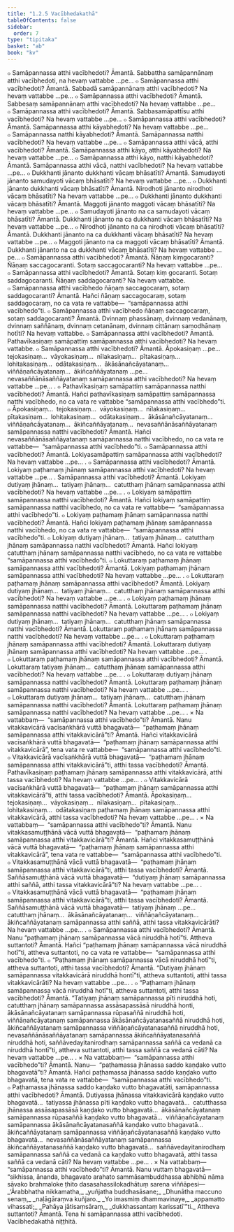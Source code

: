 ```yaml
---
title: "1.2.5 Vacībhedakathā"
tableOfContents: false
sidebar:
  order: 7
type: "tipitaka"
basket: "ab"
book: "kv"
---
```



<DynamicBreadcrumb />

<Division number="326" book="kv">

<Paragraph number="933" book="kv">
๐ Samāpannassa atthi vacībhedoti? Āmantā. Sabbattha samāpannānaṃ atthi vacībhedoti, na hevaṃ vattabbe …pe…
</Paragraph>

<Paragraph number="934" book="kv">
๐ Samāpannassa atthi vacībhedoti? Āmantā. Sabbadā samāpannānaṃ atthi vacībhedoti? Na hevaṃ vattabbe …pe…
</Paragraph>

<Paragraph number="935" book="kv">
๐ Samāpannassa atthi vacībhedoti? Āmantā. Sabbesaṃ samāpannānaṃ atthi vacībhedoti? Na hevaṃ vattabbe …pe…
</Paragraph>

<Paragraph number="936" book="kv">
๐ Samāpannassa atthi vacībhedoti? Āmantā. Sabbasamāpattīsu atthi vacībhedoti? Na hevaṃ vattabbe …pe…
</Paragraph>

<Paragraph number="937" book="kv">
๐ Samāpannassa atthi vacībhedoti? Āmantā. Samāpannassa atthi kāyabhedoti? Na hevaṃ vattabbe …pe…
</Paragraph>

<Paragraph number="938" book="kv">
๐ Samāpannassa natthi kāyabhedoti? Āmantā. Samāpannassa natthi vacībhedoti? Na hevaṃ vattabbe …pe…
</Paragraph>

<Paragraph number="939" book="kv">
๐ Samāpannassa atthi vācā, atthi vacībhedoti? Āmantā. Samāpannassa atthi kāyo, atthi kāyabhedoti? Na hevaṃ vattabbe …pe…
</Paragraph>

<Paragraph number="940" book="kv">
๐ Samāpannassa atthi kāyo, natthi kāyabhedoti? Āmantā. Samāpannassa atthi vācā, natthi vacībhedoti? Na hevaṃ vattabbe …pe…
</Paragraph>

</Division>
<Division number="327" book="kv">

<Paragraph number="941" book="kv">
๐ Dukkhanti jānanto dukkhanti vācaṃ bhāsatīti? Āmantā. Samudayoti jānanto samudayoti vācaṃ bhāsatīti? Na hevaṃ vattabbe …pe…
</Paragraph>

<Paragraph number="942" book="kv">
๐ Dukkhanti jānanto dukkhanti vācaṃ bhāsatīti? Āmantā. Nirodhoti jānanto nirodhoti vācaṃ bhāsatīti? Na hevaṃ vattabbe …pe…
</Paragraph>

<Paragraph number="943" book="kv">
๐ Dukkhanti jānanto dukkhanti vācaṃ bhāsatīti? Āmantā. Maggoti jānanto maggoti vācaṃ bhāsatīti? Na hevaṃ vattabbe …pe…
</Paragraph>

<Paragraph number="944" book="kv">
๐ Samudayoti jānanto na ca samudayoti vācaṃ bhāsatīti? Āmantā. Dukkhanti jānanto na ca dukkhanti vācaṃ bhāsatīti? Na hevaṃ vattabbe …pe…
</Paragraph>

<Paragraph number="945" book="kv">
๐ Nirodhoti jānanto na ca nirodhoti vācaṃ bhāsatīti? Āmantā. Dukkhanti jānanto na ca dukkhanti vācaṃ bhāsatīti? Na hevaṃ vattabbe …pe…
</Paragraph>

<Paragraph number="946" book="kv">
๐ Maggoti jānanto na ca maggoti vācaṃ bhāsatīti? Āmantā. Dukkhanti jānanto na ca dukkhanti vācaṃ bhāsatīti? Na hevaṃ vattabbe …pe…
</Paragraph>

</Division>
<Division number="328" book="kv">

<Paragraph number="947" book="kv">
๐ Samāpannassa atthi vacībhedoti? Āmantā. Ñāṇaṃ kiṃgocaranti? Ñāṇaṃ saccagocaranti. Sotaṃ saccagocaranti? Na hevaṃ vattabbe …pe…
</Paragraph>

<Paragraph number="948" book="kv">
๐ Samāpannassa atthi vacībhedoti? Āmantā. Sotaṃ kiṃ gocaranti. Sotaṃ saddagocaranti. Ñāṇaṃ saddagocaranti? Na hevaṃ vattabbe.
</Paragraph>

<Paragraph number="949" book="kv">
๐ Samāpannassa atthi vacībhedo ñāṇaṃ saccagocaraṃ, sotaṃ saddagocaranti? Āmantā. Hañci ñāṇaṃ saccagocaraṃ, sotaṃ saddagocaraṃ, no ca vata re vattabbe—  “samāpannassa atthi vacībhedo”ti.
</Paragraph>

<Paragraph number="950" book="kv">
๐ Samāpannassa atthi vacībhedo ñāṇaṃ saccagocaraṃ, sotaṃ saddagocaranti? Āmantā. Dvinnaṃ phassānaṃ, dvinnaṃ vedanānaṃ, dvinnaṃ saññānaṃ, dvinnaṃ cetanānaṃ, dvinnaṃ cittānaṃ samodhānaṃ hotīti? Na hevaṃ vattabbe.
</Paragraph>

</Division>
<Division number="329" book="kv">

<Paragraph number="951" book="kv">
๐ Samāpannassa atthi vacībhedoti? Āmantā. Pathavīkasiṇaṃ samāpattiṃ samāpannassa atthi vacībhedoti? Na hevaṃ vattabbe.
</Paragraph>

<Paragraph number="952" book="kv">
๐ Samāpannassa atthi vacībhedoti? Āmantā. Āpokasiṇaṃ …pe…  tejokasiṇaṃ…  vāyokasiṇaṃ…  nīlakasiṇaṃ…  pītakasiṇaṃ…  lohitakasiṇaṃ…  odātakasiṇaṃ…  ākāsānañcāyatanaṃ…  viññāṇañcāyatanaṃ…  ākiñcaññāyatanaṃ …pe…  nevasaññānāsaññāyatanaṃ samāpannassa atthi vacībhedoti? Na hevaṃ vattabbe …pe… .
</Paragraph>

<Paragraph number="953" book="kv">
๐ Pathavīkasiṇaṃ samāpattiṃ samāpannassa natthi vacībhedoti? Āmantā. Hañci pathavīkasiṇaṃ samāpattiṃ samāpannassa natthi vacībhedo, no ca vata re vattabbe “samāpannassa atthi vacībhedo”ti.
</Paragraph>

<Paragraph number="954" book="kv">
๐ Āpokasiṇaṃ…  tejokasiṇaṃ…  vāyokasiṇaṃ…  nīlakasiṇaṃ…  pītakasiṇaṃ…  lohitakasiṇaṃ…  odātakasiṇaṃ…  ākāsānañcāyatanaṃ…  viññāṇañcāyatanaṃ…  ākiñcaññāyatanaṃ…  nevasaññānāsaññāyatanaṃ samāpannassa natthi vacībhedoti? Āmantā. Hañci nevasaññānāsaññāyatanaṃ samāpannassa natthi vacībhedo, no ca vata re vattabbe—  “samāpannassa atthi vacībhedo”ti.
</Paragraph>

<Paragraph number="955" book="kv">
๐ Samāpannassa atthi vacībhedoti? Āmantā. Lokiyasamāpattiṃ samāpannassa atthi vacībhedoti? Na hevaṃ vattabbe …pe… .
</Paragraph>

<Paragraph number="956" book="kv">
๐ Samāpannassa atthi vacībhedoti? Āmantā. Lokiyaṃ paṭhamaṃ jhānaṃ samāpannassa atthi vacībhedoti? Na hevaṃ vattabbe …pe… . Samāpannassa atthi vacībhedoti? Āmantā. Lokiyaṃ dutiyaṃ jhānaṃ…  tatiyaṃ jhānaṃ…  catutthaṃ jhānaṃ samāpannassa atthi vacībhedoti? Na hevaṃ vattabbe …pe… .
</Paragraph>

<Paragraph number="957" book="kv">
๐ Lokiyaṃ samāpattiṃ samāpannassa natthi vacībhedoti? Āmantā. Hañci lokiyaṃ samāpattiṃ samāpannassa natthi vacībhedo, no ca vata re vattabbe—  “samāpannassa atthi vacībhedo”ti.
</Paragraph>

<Paragraph number="958" book="kv">
๐ Lokiyaṃ paṭhamaṃ jhānaṃ samāpannassa natthi vacībhedoti? Āmantā. Hañci lokiyaṃ paṭhamaṃ jhānaṃ samāpannassa natthi vacībhedo, no ca vata re vattabbe—  “samāpannassa atthi vacībhedo”ti.
</Paragraph>

<Paragraph number="959" book="kv">
๐ Lokiyaṃ dutiyaṃ jhānaṃ…  tatiyaṃ jhānaṃ…  catutthaṃ jhānaṃ samāpannassa natthi vacībhedoti? Āmantā. Hañci lokiyaṃ catutthaṃ jhānaṃ samāpannassa natthi vacībhedo, no ca vata re vattabbe “samāpannassa atthi vacībhedo”ti.
</Paragraph>

</Division>
<Division number="330" book="kv">

<Paragraph number="960" book="kv">
๐ Lokuttaraṃ paṭhamaṃ jhānaṃ samāpannassa atthi vacībhedoti? Āmantā. Lokiyaṃ paṭhamaṃ jhānaṃ samāpannassa atthi vacībhedoti? Na hevaṃ vattabbe …pe… .
</Paragraph>

<Paragraph number="961" book="kv">
๐ Lokuttaraṃ paṭhamaṃ jhānaṃ samāpannassa atthi vacībhedoti? Āmantā. Lokiyaṃ dutiyaṃ jhānaṃ…  tatiyaṃ jhānaṃ…  catutthaṃ jhānaṃ samāpannassa atthi vacībhedoti? Na hevaṃ vattabbe …pe… .
</Paragraph>

<Paragraph number="962" book="kv">
๐ Lokiyaṃ paṭhamaṃ jhānaṃ samāpannassa natthi vacībhedoti? Āmantā. Lokuttaraṃ paṭhamaṃ jhānaṃ samāpannassa natthi vacībhedoti? Na hevaṃ vattabbe …pe… .
</Paragraph>

<Paragraph number="963" book="kv">
๐ Lokiyaṃ dutiyaṃ jhānaṃ…  tatiyaṃ jhānaṃ…  catutthaṃ jhānaṃ samāpannassa natthi vacībhedoti? Āmantā. Lokuttaraṃ paṭhamaṃ jhānaṃ samāpannassa natthi vacībhedoti? Na hevaṃ vattabbe …pe… .
</Paragraph>

</Division>
<Division number="331" book="kv">

<Paragraph number="964" book="kv">
๐ Lokuttaraṃ paṭhamaṃ jhānaṃ samāpannassa atthi vacībhedoti? Āmantā. Lokuttaraṃ dutiyaṃ jhānaṃ samāpannassa atthi vacībhedoti? Na hevaṃ vattabbe …pe… .
</Paragraph>

<Paragraph number="965" book="kv">
๐ Lokuttaraṃ paṭhamaṃ jhānaṃ samāpannassa atthi vacībhedoti? Āmantā. Lokuttaraṃ tatiyaṃ jhānaṃ…  catutthaṃ jhānaṃ samāpannassa atthi vacībhedoti? Na hevaṃ vattabbe …pe… .
</Paragraph>

<Paragraph number="966" book="kv">
๐ Lokuttaraṃ dutiyaṃ jhānaṃ samāpannassa natthi vacībhedoti? Āmantā. Lokuttaraṃ paṭhamaṃ jhānaṃ samāpannassa natthi vacībhedoti? Na hevaṃ vattabbe …pe… .
</Paragraph>

<Paragraph number="967" book="kv">
๐ Lokuttaraṃ dutiyaṃ jhānaṃ…  tatiyaṃ jhānaṃ…  catutthaṃ jhānaṃ samāpannassa natthi vacībhedoti? Āmantā. Lokuttaraṃ paṭhamaṃ jhānaṃ samāpannassa natthi vacībhedoti? Na hevaṃ vattabbe …pe… .
</Paragraph>

</Division>
<Division number="332" book="kv">

<Paragraph number="968" book="kv">
× Na vattabbaṃ—  “samāpannassa atthi vacībhedo”ti? Āmantā. Nanu vitakkavicārā vacīsaṅkhārā vuttā bhagavatā—  “paṭhamaṃ jhānaṃ samāpannassa atthi vitakkavicārā”ti? Āmantā. Hañci vitakkavicārā vacīsaṅkhārā vuttā bhagavatā—  “paṭhamaṃ jhānaṃ samāpannassa atthi vitakkavicārā”, tena vata re vattabbe—  “samāpannassa atthi vacībhedo”ti.
</Paragraph>

<Paragraph number="969" book="kv">
๐ Vitakkavicārā vacīsaṅkhārā vuttā bhagavatā—  “paṭhamaṃ jhānaṃ samāpannassa atthi vitakkavicārā”ti, atthi tassa vacībhedoti? Āmantā. Pathavīkasiṇaṃ paṭhamaṃ jhānaṃ samāpannassa atthi vitakkavicārā, atthi tassa vacībhedoti? Na hevaṃ vattabbe …pe… .
</Paragraph>

<Paragraph number="970" book="kv">
๐ Vitakkavicārā vacīsaṅkhārā vuttā bhagavatā—  “paṭhamaṃ jhānaṃ samāpannassa atthi vitakkavicārā”ti, atthi tassa vacībhedoti? Āmantā. Āpokasiṇaṃ…  tejokasiṇaṃ…  vāyokasiṇaṃ…  nīlakasiṇaṃ…  pītakasiṇaṃ…  lohitakasiṇaṃ…  odātakasiṇaṃ paṭhamaṃ jhānaṃ samāpannassa atthi vitakkavicārā, atthi tassa vacībhedoti? Na hevaṃ vattabbe …pe… .
</Paragraph>

<Paragraph number="971" book="kv">
× Na vattabbaṃ—  “samāpannassa atthi vacībhedo”ti? Āmantā. Nanu vitakkasamuṭṭhānā vācā vuttā bhagavatā—  “paṭhamaṃ jhānaṃ samāpannassa atthi vitakkavicārā”ti? Āmantā. Hañci vitakkasamuṭṭhānā vācā vuttā bhagavatā—  “paṭhamaṃ jhānaṃ samāpannassa atthi vitakkavicārā”, tena vata re vattabbe—  “samāpannassa atthi vacībhedo”ti.
</Paragraph>

<Paragraph number="972" book="kv">
๐ Vitakkasamuṭṭhānā vācā vuttā bhagavatā—  “paṭhamaṃ jhānaṃ samāpannassa atthi vitakkavicārā”ti, atthi tassa vacībhedoti? Āmantā. Saññāsamuṭṭhānā vācā vuttā bhagavatā—  “dutiyaṃ jhānaṃ samāpannassa atthi saññā, atthi tassa vitakkavicārā”ti? Na hevaṃ vattabbe …pe… .
</Paragraph>

<Paragraph number="973" book="kv">
๐ Vitakkasamuṭṭhānā vācā vuttā bhagavatā—  “paṭhamaṃ jhānaṃ samāpannassa atthi vitakkavicārā”ti, atthi tassa vacībhedoti? Āmantā. Saññāsamuṭṭhānā vācā vuttā bhagavatā—  tatiyaṃ jhānaṃ …pe…  catutthaṃ jhānaṃ…  ākāsānañcāyatanaṃ…  viññāṇañcāyatanaṃ…  ākiñcaññāyatanaṃ samāpannassa atthi saññā, atthi tassa vitakkavicārāti? Na hevaṃ vattabbe …pe… .
</Paragraph>

</Division>
<Division number="333" book="kv">

<Paragraph number="974" book="kv">
๐ Samāpannassa atthi vacībhedoti? Āmantā. Nanu “paṭhamaṃ jhānaṃ samāpannassa vācā niruddhā hotī”ti. Attheva suttantoti? Āmantā. Hañci “paṭhamaṃ jhānaṃ samāpannassa vācā niruddhā hotī”ti, attheva suttantoti, no ca vata re vattabbe—  “samāpannassa atthi vacībhedo”ti.
</Paragraph>

<Paragraph number="975" book="kv">
๐ “Paṭhamaṃ jhānaṃ samāpannassa vācā niruddhā hotī”ti, attheva suttantoti, atthi tassa vacībhedoti? Āmantā. “Dutiyaṃ jhānaṃ samāpannassa vitakkavicārā niruddhā hontī”ti, attheva suttantoti, atthi tassa vitakkavicārāti? Na hevaṃ vattabbe …pe… .
</Paragraph>

<Paragraph number="976" book="kv">
๐ “Paṭhamaṃ jhānaṃ samāpannassa vācā niruddhā hotī”ti, attheva suttantoti, atthi tassa vacībhedoti? Āmantā. “Tatiyaṃ jhānaṃ samāpannassa pīti niruddhā hoti, catutthaṃ jhānaṃ samāpannassa assāsapassāsā niruddhā honti, ākāsānañcāyatanaṃ samāpannassa rūpasaññā niruddhā hoti, viññāṇañcāyatanaṃ samāpannassa ākāsānañcāyatanasaññā niruddhā hoti, ākiñcaññāyatanaṃ samāpannassa viññāṇañcāyatanasaññā niruddhā hoti, nevasaññānāsaññāyatanaṃ samāpannassa ākiñcaññāyatanasaññā niruddhā hoti, saññāvedayitanirodhaṃ samāpannassa saññā ca vedanā ca niruddhā hontī”ti, attheva suttantoti, atthi tassa saññā ca vedanā cāti? Na hevaṃ vattabbe …pe… .
</Paragraph>

<Paragraph number="977" book="kv">
× Na vattabbaṃ—  “samāpannassa atthi vacībhedo”ti? Āmantā. Nanu—  “paṭhamassa jhānassa saddo kaṇḍako vutto bhagavatā”ti? Āmantā. Hañci paṭhamassa jhānassa saddo kaṇḍako vutto bhagavatā, tena vata re vattabbe—  “samāpannassa atthi vacībhedo”ti.
</Paragraph>

<Paragraph number="978" book="kv">
๐ Paṭhamassa jhānassa saddo kaṇḍako vutto bhagavatāti, samāpannassa atthi vacībhedoti? Āmantā. Dutiyassa jhānassa vitakkavicārā kaṇḍako vutto bhagavatā…  tatiyassa jhānassa pīti kaṇḍako vutto bhagavatā…  catutthassa jhānassa assāsapassāsā kaṇḍako vutto bhagavatā…  ākāsānañcāyatanaṃ samāpannassa rūpasaññā kaṇḍako vutto bhagavatā…  viññāṇañcāyatanaṃ samāpannassa ākāsānañcāyatanasaññā kaṇḍako vutto bhagavatā…  ākiñcaññāyatanaṃ samāpannassa viññāṇañcāyatanasaññā kaṇḍako vutto bhagavatā…  nevasaññānāsaññāyatanaṃ samāpannassa ākiñcaññāyatanasaññā kaṇḍako vutto bhagavatā…  saññāvedayitanirodhaṃ samāpannassa saññā ca vedanā ca kaṇḍako vutto bhagavatā, atthi tassa saññā ca vedanā cāti? Na hevaṃ vattabbe …pe… .
</Paragraph>

<Paragraph number="979" book="kv">
× Na vattabbaṃ—  “samāpannassa atthi vacībhedo”ti? Āmantā. Nanu vuttaṃ bhagavatā—  “sikhissa, ānanda, bhagavato arahato sammāsambuddhassa abhibhū nāma sāvako brahmaloke ṭhito dasasahassilokadhātuṃ sarena viññāpesi—
</Paragraph>

<Paragraph number="980" type="verses" book="kv">
_‘Ārabbhatha nikkamatha,_  
_yuñjatha buddhasāsane;_  
_Dhunātha maccuno senaṃ,_  
_naḷāgāraṃva kuñjaro._  

</Paragraph>

<Paragraph number="981" type="verses" book="kv">
_Yo imasmiṃ dhammavinaye,_  
_appamatto vihassati;_  
_Pahāya jātisaṃsāraṃ,_  
_dukkhassantaṃ karissatī’”ti._  

</Paragraph>

<Paragraph number="982" book="kv">
Attheva suttantoti? Āmantā. Tena hi samāpannassa atthi vacībhedoti.

</Paragraph>
</Division>

<Paragraph number="983" type="center" book="kv">
Vacībhedakathā niṭṭhitā.
</Paragraph>